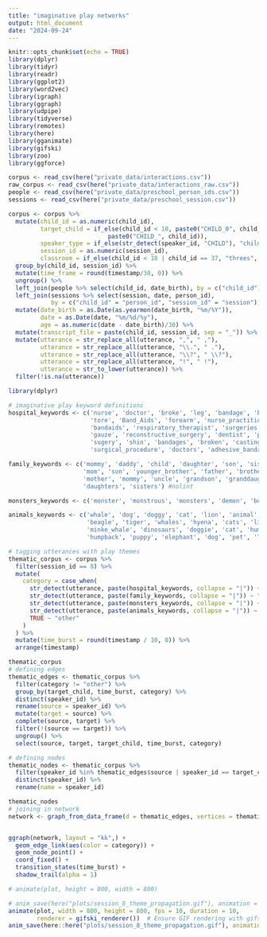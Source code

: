 ```yaml
---
title: "imaginative play networks"
output: html_document
date: "2024-09-24"
---
```


```r
knitr::opts_chunk$set(echo = TRUE)
library(dplyr)
library(tidyr)
library(readr)
library(ggplot2)
library(word2vec)
library(igraph)
library(ggraph)
library(udpipe)
library(tidyverse)
library(remotes)
library(here)
library(gganimate)
library(gifski)
library(zoo)
library(ggforce)
```


```r
corpus <- read_csv(here("private_data/interactions.csv"))
raw_corpus <- read_csv(here("private_data/interactions_raw.csv"))
people <- read_csv(here("private_data/preschool_person_ids.csv"))
sessions <- read_csv(here("private_data/preschool_session.csv"))

corpus <- corpus %>%
  mutate(child_id = as.numeric(child_id),
         target_child = if_else(child_id < 10, paste0("CHILD_0", child_id),
                            paste0("CHILD_", child_id)),
         speaker_type = if_else(str_detect(speaker_id, "CHILD"), "child", "adult"),
         session_id = as.numeric(session_id),
         classroom = if_else(child_id < 18 | child_id == 37, "threes", "fours")) %>%
  group_by(child_id, session_id) %>%
  mutate(time_frame = round(timestamp/30, 0)) %>%
  ungroup() %>% 
  left_join(people %>% select(child_id, date_birth), by = c("child_id")) %>%
  left_join(sessions %>% select(session, date, person_id), 
            by = c("child_id" = "person_id", "session_id" = "session")) %>%
  mutate(date_birth = as.Date(as.yearmon(date_birth, "%m/%Y")),
         date = as.Date(date, "%m/%d/%y"),
         age = as.numeric(date - date_birth)/30) %>%
  mutate(transcript_file = paste(child_id, session_id, sep = "_")) %>%
  mutate(utterance = str_replace_all(utterance, ",", " ,"),
         utterance = str_replace_all(utterance, "\\.", " ."),
         utterance = str_replace_all(utterance, "\\?", " \\?"),
         utterance = str_replace_all(utterance, "!", " !"),
         utterance = str_to_lower(utterance)) %>%
  filter(!is.na(utterance))
```

```r
library(dplyr)

# imaginative play keyword definitions
hospital_keywords <- c('nurse', 'doctor', 'broke', 'leg', 'bandage', 'bandaid', 'surgery', 'cast', 'registered_nurse', 'midwife', 
                       'tore', 'Band_Aids', 'forearm', 'nurse_practitioner', 'Ace_bandage', 'Casting', 'Band_Aid', 'nurses', 
                       'bandaids', 'respiratory_therapist', 'surgeries', 'Cast', 'surgeon', 'gauze_bandage', 'breaking', 'legs', 
                       'gauze', 'reconstructive_surgery', 'dentist', 'physician', 'gynecologist', 'sticking_plasters', 'sticking_plaster', 
                       'sugery', 'shin', 'bandages', 'broken', 'casting', 'casted', 'casts', 'thigh', 'smashed', 'surgey', 'ankle', 
                       'surgical_procedure', 'doctors', 'adhesive_bandage')

family_keywords <- c('mommy', 'daddy', 'child', 'daughter', 'son', 'sister', 'brother', 'Mommy', 'nephew', 'daughter', 'mommies', 
                     'mom', 'son', 'younger_brother', 'father', 'brother', 'children', 'infant', 'baby', 'mama', 'dad', 'daddy', 
                     'mother', 'mommy', 'uncle', 'grandson', 'granddaughter', 'chid', 'niece', 'toddler', 'Daddy', 'aunt', 'momma', 
                     'daughters', 'sisters') #nolint

monsters_keywords <- c('monster', 'monstrous', 'monsters', 'demon', 'beast', 'gigantic') #nolint

animals_keywords <- c('whale', 'dog', 'doggy', 'cat', 'lion', 'animal', 'dinosaur', 'dogs', 'dolphin', 'dinosaur_fossil', 
                      'beagle', 'tiger', 'whales', 'hyena', 'cats', 'lions', 'animal_welfare', 'gorilla', 'kitten', 'animals', 
                      'minke_whale', 'dinosaurs', 'doggie', 'cat', 'humpback_whale', 'dino', 'feline', 'T._rex', 'pooch', 'Doggy',  #nolint
                      'humpback', 'puppy', 'elephant', 'dog', 'pet', 'Tyrannosaurus_Rex', 'Animal', 'pit_bull')  # nolint

```

```R
# tagging utterances with play themes
thematic_corpus <- corpus %>%
  filter(session_id == 8) %>%
  mutate(
    category = case_when(
      str_detect(utterance, paste(hospital_keywords, collapse = "|")) ~ "hospital",
      str_detect(utterance, paste(family_keywords, collapse = "|")) ~ "family",
      str_detect(utterance, paste(monsters_keywords, collapse = "|")) ~ "monsters",
      str_detect(utterance, paste(animals_keywords, collapse = "|")) ~ "animals",
      TRUE ~ "other"
    )
  ) %>%
  mutate(time_burst = round(timestamp / 10, 0)) %>%
  arrange(timestamp) 

thematic_corpus
# defining edges
thematic_edges <- thematic_corpus %>%
  filter(category != "other") %>%
  group_by(target_child, time_burst, category) %>%
  distinct(speaker_id) %>%
  rename(source = speaker_id) %>%
  mutate(target = source) %>%
  complete(source, target) %>%
  filter(!(source == target)) %>%
  ungroup() %>%
  select(source, target, target_child, time_burst, category)

# defining nodes
thematic_nodes <- thematic_corpus %>%
  filter(speaker_id %in% thematic_edges$source | speaker_id == target_child ) %>%
  distinct(speaker_id) %>%
  rename(name = speaker_id)

thematic_nodes
# joining in network
network <- graph_from_data_frame(d = thematic_edges, vertices = thematic_nodes, directed = F) #nolint


ggraph(network, layout = "kk",) +
  geom_edge_link(aes(color = category)) +
  geom_node_point() +
  coord_fixed() +
  transition_states(time_burst) +
  shadow_trail(alpha = 1)

# animate(plot, height = 800, width = 800)

# anim_save(here("plots/session_8_theme_propagation.gif"), animation = last_animation())
animate(plot, width = 800, height = 800, fps = 10, duration = 10, 
        renderer = gifski_renderer())  # Ensure GIF rendering with gifski
anim_save(here::here("plots/session_8_theme_propagation.gif"), animation = last_animation())
```